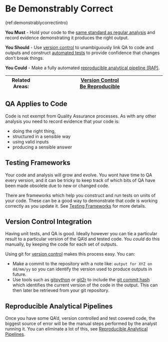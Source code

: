 # Be Demonstrably Correct {#demonstrably_correct}

(ref:demonstrablycorrectintro)

 **You Must** - Hold your code to the [same standard as regular analysis](#qa_code_too) and record evidence demonstrating it produces the right output.

 **You Should** - Use [version control](#version_control) to unambiguously link QA to code and outputs and construct [automated tests](#unit_tests) to provide confidence that changes don't break things.

 **You Could** - Make a fully automated [reproducible analytical pipeline (RAP)](#rap_demonstrable).
 
 |Related Areas: 	| [Version Control](#version_control) <br> [Be Reproducible](#reproducible) |
|---------------	|------------------------------------------------------------|

## QA Applies to Code {#qa_code_too}
Code is not exempt from Quality Assurance processes. As with any other analysis you need to record evidence that your code is:

* doing the right thing,
* structured in a sensible way
* using valid inputs
* producing a sensible answer

## Testing Frameworks {#unit_tests}
Your code and analysis will grow and evolve. You wont have time to QA every version, and it can be tricky to keep track of which bits of QA have been made obsolete due to new or changed code.

There are frameworks which help you construct and run tests on units of your code. These can be a good way to demonstrate that code is working correctly as you update it.
See [Testing Frameworks](#testing_frameworks) for more details.

## Version Control Integration
Having unit tests, and QA is good. Ideally however you can tie a particular result to a particular version of the QA'd and tested code. You _could_ do this manually, by keeping the code for each set of outputs.

Using git for [version control](#version_control) makes this process easy. You can:

* Make a commit to the repository with a note like: `output for XYZ on dd/mm/yy` so you can identify the version used to produce outputs in future.
* Use tools such as
[gitpython](https://gitpython.readthedocs.io/en/stable/)
or
[git2r](https://docs.ropensci.org/git2r/)
to include the
[git commit hash](https://git-scm.com/book/en/v2/Git-Basics-Viewing-the-Commit-History)
which identifies the current version of the code in the output.
This can then later be retrieved from your git repository.

## Reproducible Analytical Pipelines {#rap_demonstrable}
Once you have some QA'd, version controlled and test covered code, the biggest source of error will be the manual steps performed by the analyst running it.
You can eliminate a lot of this, see
[Reproducible Analytical Pipelines](#rap).
